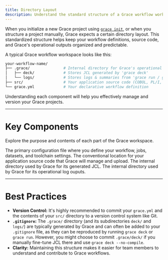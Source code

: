 ```yaml
---
title: Directory Layout
description: Understand the standard structure of a Grace workflow workspace.
---
```


When you initialize a new Grace project using [`grace init`](/docs/cli-reference/init), or when you structure a project manually, Grace expects a certain directory layout. This standardized structure helps keep your workflow definitions, source code, and Grace's operational outputs organized and predictable.

A typical Grace workflow workspace looks like this:

```sh
your-workflow-name/
├── .grace/               # Internal directory for Grace's operational files
│   ├── deck/             # Stores JCL generated by 'grace deck'
│   └── logs/             # Stores logs & summaries from 'grace run / grace submit'
├── src/                  # Your application source code (COBOL, PL/I, etc.)
└── grace.yml             # Your declarative workflow definition
```

Understanding each component will help you effectively manage and version your Grace projects.

---

# Key Components

Explore the purpose and contents of each part of the Grace workspace.

<Cards>
  <Card href="/docs/directory-layout/grace-yaml" title="grace.yml">
    The primary configuration file where you define your workflow, jobs,
    datasets, and toolchain settings.
  </Card>
  <Card href="/docs/directory-layout/src" title="src/">
    The conventional location for your application source code that Grace will
    manage and upload.
  </Card>
  <Card href="/docs/directory-layout/grace-internal/deck" title=".grace/deck/">
    The internal directory used by Grace for its generated JCL.
  </Card>
  <Card href="/docs/directory-layout/grace-internal/logs" title=".grace/logs/">
    The internal directory used by Grace for its operational log ouputs.
  </Card>
</Cards>

---

# Best Practices

- **Version Control:** It's highly recommended to commit your `grace.yml` and the contents of your `src/` directory to a version control system like Git.
- **`.gitignore`:** The `.grace/` directory (and its subdirectories `deck/` and `logs/`) are typically generated by Grace and can often be added to your `.gitignore` file, as they can be reproduced by running `grace deck` or `grace run`. However, you might choose to commit `.grace/deck/` if you manually fine-tune JCL there and use `grace deck --no-compile`.
- **Clarity:** Maintaining this structure makes it easier for team members to understand and contribute to Grace workflows.

